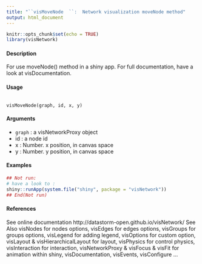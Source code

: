 ```yaml
---
title: "``visMoveNode  ``:  Network visualization moveNode method"
output: html_document
---
```


```r
knitr::opts_chunk$set(echo = TRUE)
library(visNetwork)
```



#### Description
For use moveNode() method in a shiny app. For full documentation, have a look at visDocumentation.

#### Usage
<pre><code>
visMoveNode(graph, id, x, y)
</code></pre>

#### Arguments
* ``graph`` : a visNetworkProxy object
* id : a node id
* x : Number. x position, in canvas space
* y : Number. y position, in canvas space

#### Examples
```r
## Not run:
# have a look to :
shiny::runApp(system.file("shiny", package = "visNetwork"))
## End(Not run)
```
#### References
See online documentation http://datastorm-open.github.io/visNetwork/
See Also
visNodes for nodes options, visEdges for edges options, visGroups for groups options, visLegend
for adding legend, visOptions for custom option, visLayout & visHierarchicalLayout for layout,
visPhysics for control physics, visInteraction for interaction, visNetworkProxy & visFocus & visFit
for animation within shiny, visDocumentation, visEvents, visConfigure ...
